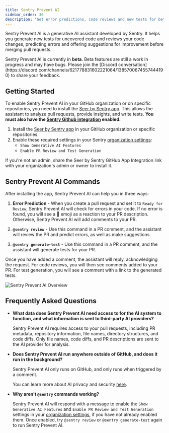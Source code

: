 ```yaml
---
title: Sentry Prevent AI
sidebar_order: 30
description: "Get error predictions, code reviews and new tests for better code and coverage using Sentry Prevent AI."
---
```


Sentry Prevent AI is a generative AI assistant developed by Sentry. It helps you generate new tests for uncovered code and reviews your code changes, predicting errors and offering suggestions for improvement before merging pull requests.

<Alert>
  Sentry Prevent AI is currently in <strong>beta</strong>. Beta features are
  still a work in progress and may have bugs. Please join the [Discord
  conversation](https://discord.com/channels/621778831602221064/1385700674557444190)
  to share your feedback.
</Alert>

## Getting Started

To enable Sentry Prevent AI in your GitHub organization or on specific repositories, you need to install the [Seer by Sentry app](https://github.com/apps/seer-by-sentry). This allows the assistant to analyze pull requests, provide insights, and write tests. **You must also have the [Sentry Github integration](/organization/integrations/source-code-mgmt/github/) enabled.**

1. Install the [Seer by Sentry app](https://github.com/apps/seer-by-sentry) in your GitHub organization or specific repositories.
2. Enable these required settings in your Sentry [organization settings](https://sentry.io/orgredirect/settings/:orgslug/):
   - `Show Generative AI Features`
   - `Enable PR Review and Test Generation`

If you're not an admin, share the Seer by Sentry GitHub App Integration link with your organization's admin or owner to install it.

## Sentry Prevent AI Commands

After installing the app, Sentry Prevent AI can help you in three ways:

1. **Error Prediction** - When you create a pull request and set it to `Ready for Review`, Sentry Prevent AI will check for errors in your code. If no error is found, you will see a 🎉 emoji as a reaction to your PR description. Otherwise, Sentry Prevent AI will add comments to your PR. 

2. **`@sentry review`** - Use this command in a PR comment, and the assistant will review the PR and predict errors, as well as make suggestions.

3. **`@sentry generate-test`** - Use this command in a PR comment, and the assistant will generate tests for your PR.

Once you have added a comment, the assistant will reply, acknowledging the request. For code reviews, you will then see comments added to your PR. For test generation, you will see a comment with a link to the generated tests.

![Sentry Prevent AI Overview](./img/sentry-prevent-review.png)

## Frequently Asked Questions

- **What data does Sentry Prevent AI need access to for the AI system to function, and what information is sent to third-party AI providers?**

  Sentry Prevent AI requires access to your pull requests, including PR metadata, repository information, file names, directory structures, and code diffs. Only file names, code diffs, and PR descriptions are sent to the AI provider for analysis.

- **Does Sentry Prevent AI run anywhere outside of GitHub, and does it run in the background?**

  Sentry Prevent AI only runs on GitHub, and only runs when triggered by a comment.

  You can learn more about AI privacy and security [here](/product/ai-in-sentry/ai-privacy-and-security/).

- **Why aren't `@sentry` commands working?**

  Sentry Prevent AI will respond with a message to enable the `Show Generative AI Features` and `Enable PR Review and Test Generation` settings in your [organization settings](https://sentry.io/orgredirect/settings/:orgslug/), if you have not already enabled them. Once enabled, try `@sentry review` or `@sentry generate-test` again to run Sentry Prevent AI.
